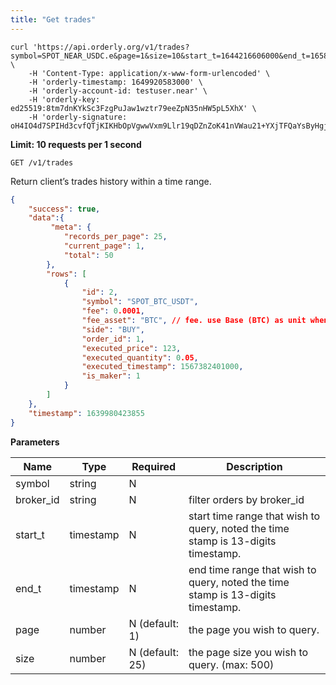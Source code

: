 ```yaml
---
title: "Get trades"
---
```


<RequestExample>

```shell
curl 'https://api.orderly.org/v1/trades?symbol=SPOT_NEAR_USDC.e&page=1&size=10&start_t=1644216606000&end_t=1658470850000' \
    -H 'Content-Type: application/x-www-form-urlencoded' \
    -H 'orderly-timestamp: 1649920583000' \
    -H 'orderly-account-id: testuser.near' \
    -H 'orderly-key: ed25519:8tm7dnKYkSc3FzgPuJaw1wztr79eeZpN35nHW5pL5XhX' \
    -H 'orderly-signature: oH4IO4d7SPIHd3cvfQTjKIKHbOpVgwwVxm9Llr19qDZnZoK41nVWau21+YXjTFQaYsByHgjlMOeOLapPWQt5Ag=='
```
</RequestExample>

**Limit: 10 requests per 1 second**

`GET /v1/trades`

Return client’s trades history within a time range.

<ResponseExample>

```json Response
{
    "success": true,
    "data":{
         "meta": {
            "records_per_page": 25,
            "current_page": 1,
            "total": 50
        },
        "rows": [
            {
                "id": 2,
                "symbol": "SPOT_BTC_USDT",
                "fee": 0.0001,
                "fee_asset": "BTC", // fee. use Base (BTC) as unit when BUY, use Quote (USDC.e) as unit when SELL
                "side": "BUY",
                "order_id": 1,
                "executed_price": 123,
                "executed_quantity": 0.05,
                "executed_timestamp": 1567382401000,
                "is_maker": 1
            }
        ]
    },
    "timestamp": 1639980423855
}
```
</ResponseExample>

**Parameters**

| Name      | Type      | Required       | Description                                                                       |
| --------- | --------- | -------------- | --------------------------------------------------------------------------------- |
| symbol    | string    | N              |                                                                                   |
| broker_id | string    | N              | filter orders by broker_id                                                        |
| start_t   | timestamp | N              | start time range that wish to query, noted the time stamp is 13-digits timestamp. |
| end_t     | timestamp | N              | end time range that wish to query, noted the time stamp is 13-digits timestamp.   |
| page      | number    | N (default: 1) | the page you wish to query.                                                       |
| size      | number    | N (default: 25)| the page size you wish to query. (max: 500)                                       |

